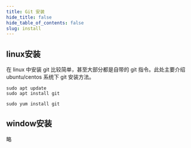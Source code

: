 ```yaml
---
title: Git 安装
hide_title: false
hide_table_of_contents: false
slug: install
---
```


## linux安装

在 linux 中安装 git 比较简单，甚至大部分都是自带的 git 指令。此处主要介绍 ubuntu/centos 系统下 git 安装方法。

```shell title="ubuntu系统"
sudo apt update
sudo apt install git
```

```shell title="centos系统"
sudo yum install git
```

## window安装

略
